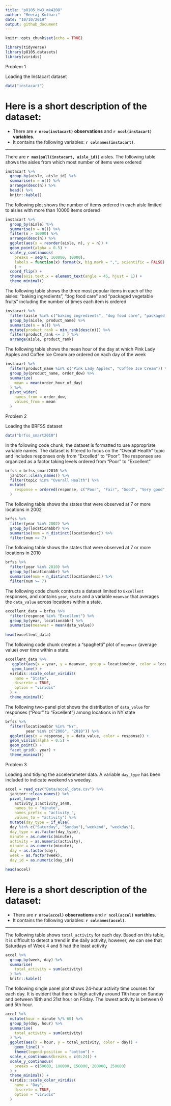```yaml
---
title: "p8105_hw3_mk4208"
author: "Meeraj Kothari"
date: "10/10/2019"
output: github_document
---
```


```r
knitr::opts_chunk$set(echo = TRUE)
```

```r
library(tidyverse)
library(p8105.datasets)
library(viridis)
```


Problem 1

Loading the Instacart dataset

```r
data("instacart") 
```

# Here is a short description of the dataset: 
* There are **`r nrow(instacart)` observations** and **`r ncol(instacart)` variables**.
* It contains the following variables: **`r colnames(instacart)`**.

------------------------------------------------

There are **`r max(pull(instacart, aisle_id))`** aisles. The following table shows the aisles from which most number of items were ordered

```r
instacart %>% 
  group_by(aisle, aisle_id) %>% 
  summarise(n = n()) %>% 
  arrange(desc(n)) %>% 
  head() %>%
  knitr::kable()
```

The following plot shows the number of items ordered in each aisle limited to aisles with more than 10000 items ordered

```r
instacart %>% 
  group_by(aisle) %>% 
  summarise(n = n()) %>% 
  filter(n > 10000) %>% 
  arrange(desc(n)) %>% 
  ggplot(aes(x = reorder(aisle, n), y = n)) +
  geom_point(alpha = 0.5) + 
  scale_y_continuous(
    breaks = seq(0, 160000, 10000),
    labels = function(x) format(x, big.mark = ",", scientific = FALSE)
    ) +
  coord_flip() + 
  theme(axis.text.x = element_text(angle = 45, hjust = 1)) +
  theme_minimal()
```

The following table shows the three most popular items in each of the aisles: "baking ingredients", "dog food care" and "packaged vegetable fruits" including the number of times each item is ordered

```r
instacart %>% 
  filter(aisle %in% c("baking ingredients", "dog food care", "packaged vegetables fruits")) %>% 
  group_by(aisle, product_name) %>% 
  summarize(n = n()) %>%
  mutate(product_rank = min_rank(desc(n))) %>% 
  filter(product_rank <= 3 ) %>%
  arrange(aisle, product_rank)

```

The following table shows the mean hour of the day at which Pink Lady Apples and Coffee Ice Cream are ordered on each day of the week 

```r
instacart %>% 
  filter(product_name %in% c("Pink Lady Apples", "Coffee Ice Cream")) %>% 
  group_by(product_name, order_dow) %>% 
  summarize(
    mean = mean(order_hour_of_day)
  ) %>% 
  pivot_wider(
    names_from = order_dow,
    values_from = mean
  )
```

Problem 2 

Loading the BRFSS dataset 

```r
data("brfss_smart2010")
```

In the following code chunk, the dataset is formatted to use appropriate variable names. The dataset is filtered to focus on the "Overall Health" topic and includes responses only from "Excelled" to "Poor". The responses are organized as a factor taking levels ordered from "Poor" to "Excellent" 

```r
brfss = brfss_smart2010 %>% 
  janitor::clean_names() %>% 
  filter(topic %in% "Overall Health") %>% 
  mutate(
    response = ordered(response, c("Poor", "Fair", "Good", "Very good", "Excellent"))
  )
```

The following table shows the states that were observed at 7 or more locations in 2002 

```r
brfss %>% 
  filter(year %in% 2002) %>% 
  group_by(locationabbr) %>% 
  summarise(num = n_distinct(locationdesc)) %>% 
  filter(num >= 7)
```

The following table shows the states that were observed at 7 or more locations in 2010

```r
brfss %>% 
  filter(year %in% 2010) %>% 
  group_by(locationabbr) %>% 
  summarise(num = n_distinct(locationdesc)) %>% 
  filter(num >= 7)
```

The following code chunk contructs a dataset limited to `Excellent` responses, and contains `year`, `state` and a variable `meanvar` that averages the `data_value` across locations within a state. 

```r
excellent_data = brfss %>% 
  filter(response %in% "Excellent") %>%
  group_by(year, locationabbr) %>% 
  summarise(meanvar = mean(data_value)) 
  
head(excellent_data)
```

The following code chunk creates a "spaghetti" plot of `meanvar` (average value) over time within a state. 

```r
excellent_data %>% 
   ggplot(aes(x = year, y = meanvar, group = locationabbr, color = locationabbr)) + 
   geom_line() +  
  viridis::scale_color_viridis(
    name = "State", 
    discrete = TRUE, 
    option = "viridis"
  ) + 
  theme_minimal()
```

The following two-panel plot shows the distribution of `data_value` for responses ("Poor" to "Excellent") among locations in NY state 

```r
brfss %>% 
  filter(locationabbr %in% "NY", 
         year %in% c("2006", "2010")) %>%
  ggplot(aes(x = response, y = data_value, color = response)) +
  geom_violin(alpha = 0.5) + 
  geom_point() + 
  facet_grid(~ year) + 
  theme_minimal() 
```

Problem 3

Loading and tidying the accelerometer data. A variable `day_type` has been included to indicate weekend vs weeday. 

```r
accel = read_csv("Data/accel_data.csv") %>% 
  janitor::clean_names() %>% 
  pivot_longer(
    activity_1:activity_1440,
    names_to = "minute", 
    names_prefix = "activity_",
    values_to = "activity") %>% 
  mutate(day_type = if_else(
  day %in% c("Saturday", "Sunday"),"weekend", "weekday"),
  day_type = as.factor(day_type),
  minute = as.numeric(minute),
  activity = as.numeric(activity), 
  minute = as.numeric(minute),
  day = as.factor(day), 
  week = as.factor(week),
  day_id = as.numeric(day_id))

head(accel)
```

# Here is a short description of the dataset: 
* There are **`r nrow(accel)` observations** and **`r ncol(accel)` variables**.
* It contains the following variables: **`r colnames(accel)`**.

------------------------------------------------

The following table shows `total_activity` for each day. Based on this table, it is difficult to detect a trend in the daily activity, however, we can see that Saturdays of Week 4 and 5 had the least activity

```r
accel %>% 
  group_by(week, day) %>% 
  summarise(
    total_activity = sum(activity)
  ) %>% 
  knitr::kable()
```

The following single panel plot shows 24-hour activity time courses for each day. It is evident that there is high activity around 11th hour on Sunday and between 19th and 21st hour on Friday. The lowest activity is between 0 and 5th hour. 

```r
accel %>% 
  mutate(hour = minute %/% 60) %>%
  group_by(day, hour) %>%
  summarise(
    total_activity = sum(activity)
  ) %>%
  ggplot(aes(x = hour, y = total_activity, color = day)) + 
    geom_line() + 
    theme(legend.position = "bottom") + 
  scale_x_continuous(breaks = c(0:24)) +
  scale_y_continuous(
    breaks = c(50000, 100000, 150000, 200000, 250000)
  ) + 
  theme_minimal() + 
  viridis::scale_color_viridis(
    name = "Day", 
    discrete = TRUE, 
    option = "viridis"
  )
```

